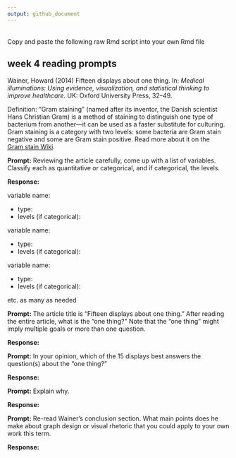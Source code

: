 ```yaml
---
output: github_document
---
```


<br>
Copy and paste the following raw Rmd script into your own Rmd file

## week 4 reading prompts  

Wainer, Howard (2014) Fifteen displays about one thing. In: *Medical
illuminations: Using evidence, visualization, and statistical thinking to
improve healthcare.* UK: Oxford University Press, 32--49.

Definition: "Gram staining" (named after its inventor, the Danish scientist 
Hans Christian Gram) is a method of staining to distinguish one type of 
bacterium from another---it can be used as a faster substitute for culturing. 
Gram staining is a category with two levels: some bacteria are Gram stain 
negative and some are Gram stain positive. Read more about it on the  
[Gram stain Wiki](https://en.wikipedia.org/wiki/Gram_stain).  



**Prompt:** Reviewing the article carefully, come up with a list of variables. 
Classify each as quantitative or categorical, and if categorical, the levels. 

**Response:** 

variable name:

- type:    
- levels (if categorical):    

variable name:  

- type:    
- levels (if categorical):    

variable name:

- type:    
- levels (if categorical):    

etc. as many as needed 


 
**Prompt:** The article title is "Fifteen displays about one thing." After 
reading the entire article, what is the "one thing?" Note that the "one thing" 
might imply multiple goals or more than one question. 

**Response:** 



**Prompt:** In your opinion, which of the 15 displays best answers the 
question(s) about the "one thing?"

**Response:**  



**Prompt:** Explain why.  

**Response:** 



**Prompt:** Re-read Wainer's conclusion section. What main points does he make 
about graph design or visual rhetoric that you could apply to your own work 
this term. 

**Response:** 

